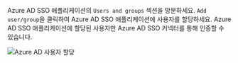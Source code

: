 
Azure AD SSO 애플리케이션의 `Users and groups` 섹션을 방문하세요. `Add user/group`을 클릭하여 Azure AD SSO 애플리케이션에 사용자를 할당하세요. Azure AD SSO 애플리케이션에 할당된 사용자만 Azure AD SSO 커넥터를 통해 인증할 수 있습니다.

<img src={azureAdAssignUsersImage} alt="Azure AD 사용자 할당" />
